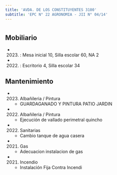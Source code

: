 ```yaml
---
title: 'AVDA. DE LOS CONSTITUYENTES 3100'
subtitle: 'EPC N° 22 AGRONOMIA - JII N° 04/14'
---
```


#


## Mobiliario

*  (2023) : Mesa inicial 10, Silla escolar 60, NA 2 

*  (2022) : Escritorio 4, Silla escolar 34 





## Mantenimiento

*  (2023) Albañileria / Pintura 
    + GUARDAGANADO Y PINTURA PATIO JARDIN

*  (2022) Albañileria / Pintura 
    + Ejecución de vallado perimetral  quincho

*  (2022) Sanitarias 
    + Cambio tanque de agua casera

*  (2021) Gas 
    + Adecuacion instalacion de gas

*  (2021) Incendio 
    + Instalación Fija Contra Incendi




